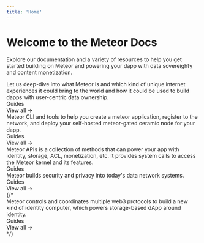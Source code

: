 ```yaml
---
title: 'Home'
---
```



# Welcome to the Meteor Docs

Explore our documentation and a variety of resources to help you get started building on Meteor and
powering your dapp with data sovereighty and content monetization.

<div className="mt-8">
  <Tabs
    items={[
      '👋 Introduction',
      '🛠️ Tutorial',
      '🧑‍💻 API Reference',
      '❓ How it works',
    ]}
  >
    <Tab>
      <div className="mb-8">
        Let us deep-dive into what Meteor is and which kind of unique internet
        experiences it could bring to the world and how it could be used to
        build dapps with user-centric data ownership.
      </div>
      <div className="mb-4 text-xl font-bold">Guides</div>
      <Cards num={2}>
        <Card
          title="What is Meteor?"
          description="A new kind of identity computer to visualize data files over dApps"
          icon="🏆"
          href="/introduction"
        />
        <Card
          title="Quickstart"
          description="Build DApp and connect to web3 in one minute"
          icon="💰"
          href="/quickstart"
        />
        <Card
          title="Meteor Wallet"
          description="World's distributed solution for safely hold user's Sign-In with Ethereum signatures"
          icon="💰"
          href="/meteor-wallet"
        />
        <Card
          title="Meteor Cloud"
          description="A cloud drive to store, visualize and monetize all data assets, owner by you"
          icon="💻"
          href="/meteor-cloud"
        />
      </Cards>
      <div className="text-right mt-4">
        <Link href="/overview">View all →</Link>
      </div>
    </Tab>
    <Tab>
      <div className="mb-8">
        Meteor CLI and tools to help you create a meteor application, register
        to the network, and deploy your self-hosted meteor-gated ceramic node
        for your dapp.
      </div>
      <div className="mb-4 text-xl font-bold">Guides</div>
      <Cards num={2}>
        <Card
          title="Key Concepts"
          description="Explanation of several key concepts of Meteor."
          icon="🔑"
          href="/key-concepts"
        />
        <Card
          title="create-meteor-app"
          description="A CLI tool to help you create a meteor application."
          icon="🧩"
          href="/cli-and-tools"
        />
        <Card
          title="Meteor Connector"
          description="A quick guide to get you started with the meteor-connector JS SDK."
          icon="🚀"
          href="/meteor-connector"
        />
      </Cards>
      <div className="text-right mt-4">
        <Link href="/key-concepts">View all →</Link>
      </div>
    </Tab>
    <Tab>
      <div className="mb-8">
        Meteor APIs is a collection of methods that can power your app with
        identity, storage, ACL, monetization, etc. It provides system calls to
        access the Meteor kernel and its features.
      </div>
      <div className="mb-4 text-xl font-bold">Guides</div>
      <Cards num={2}>
        <Card
          title="Wallet APIs"
          description="Wallet-related methods"
          icon="🚀"
          href="/wallet-apis/connectWallet"
        />
        <Card
          title="DApp Store APIs"
          description="APIs for querying DApp Table"
          icon="📝"
          href="/dapp-store-apis/getDappTable"
        />
        <Card
          title="System Calls"
          description="System call functions for building upon Meteor Cloud"
          icon="📝"
          href="/capability/createCapability"
        />
      </Cards>
    </Tab>
    <Tab>
      <div className="mb-8">
        Meteor builds security and privacy into today's data network systems.
      </div>
      <div className="mb-4 text-xl font-bold">Guides</div>
      <Cards num={2}>
        <Card
          title="How it works?"
          description="Protect SIWE signatures & data. Control and coordinate multiple web3 protocols"
          icon="🔒"
          href="/how-it-works"
        />
      </Cards>
      <div className="text-right mt-4">
        <Link href="/how-it-works">View all →</Link>
      </div>
    </Tab>
    {/* <Tab>
      <div className="mb-8">
        Meteor controls and coordinates multiple web3 protocols to build a
        new kind of identity computer, which powers storage-based dApp around
        identity.
      </div>
      <div className="mb-4 text-xl font-bold">Guides</div>
      <Cards num={2}>
        <Card
          title="Data Wallet"
          description="control and coordinate multiple web3 protocols"
          icon="💵"
          href="/system-calls/data-wallet"
        />
        <Card
          title="System Primitives"
          description="control and coordinate multiple web3 protocols"
          icon="🔖"
          href="/system-calls/primitives"
        />
        <Card
          title="Dapp Table"
          description="control and coordinate multiple web3 protocols"
          icon="🎲"
          href="/system-calls/dapp-table"
        />
        <Card
          title="File System"
          description="control and coordinate multiple web3 protocols"
          icon="🗃️"
          href="/system-calls/file-system"
        />
      </Cards>
      <div className="text-right mt-4">
        <Link href="/system-calls">View all →</Link>
      </div>
    </Tab> */}
  </Tabs>
</div>
